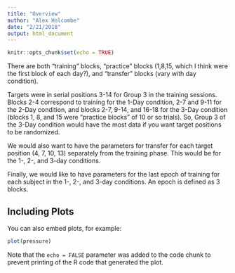 ```yaml
---
title: "Overview"
author: "Alex Holcombe"
date: "2/21/2018"
output: html_document
---
```


```r
knitr::opts_chunk$set(echo = TRUE)
```

There are both "training" blocks, "practice" blocks (1,8,15, which I think were the first block of each day?), and "transfer" blocks (vary with day condition).


Targets were in serial positions 3-14 for Group 3 in the training sessions.  Blocks 2-4 correspond to training for the 1-Day condition, 2-7 and 9-11 for the 2-Day condition, and blocks 2-7, 9-14, and 16-18 for the 3-Day condition (blocks 1, 8, and 15 were "practice blocks" of 10 or so trials).  So, Group 3 of the 3-Day condition would have the most data if you want target positions to be randomized.


We would also want to have the parameters for transfer for each target position (4, 7, 10, 13) separately from the training phase. This would be for the 1-, 2-, and 3-day conditions.

Finally, we would like to have parameters for the last epoch of training for each subject in the 1-, 2-, and 3-day conditions. An epoch is defined as 3 blocks.

## Including Plots

You can also embed plots, for example:

```r
plot(pressure)
```

Note that the `echo = FALSE` parameter was added to the code chunk to prevent printing of the R code that generated the plot.
